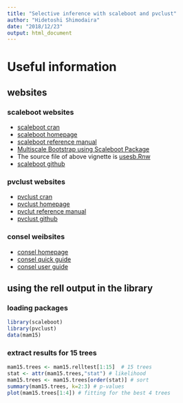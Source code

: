 ```yaml
---
title: "Selective inference with scaleboot and pvclust"
author: "Hidetoshi Shimodaira"
date: "2018/12/23"
output: html_document
---
```


# Useful information

## websites

### scaleboot websites
- [scaleboot cran](https://cran.r-project.org/web/packages/scaleboot/index.html)
- [scaleboot homepage](http://stat.sys.i.kyoto-u.ac.jp/prog/scaleboot/)
- [scaleboot reference manual](https://cran.r-project.org/web/packages/scaleboot/scaleboot.pdf)
- [Multiscale Bootstrap using Scaleboot Package](https://cran.r-project.org/web/packages/scaleboot/vignettes/usesb.pdf)
- The source file of above vignette is [usesb.Rnw](usesb.Rnw)
- [scaleboot github](https://github.com/shimo-lab/scaleboot)

### pvclust websites
- [pvclust cran](https://cran.r-project.org/web/packages/pvclust/index.html)
- [pvclust homepage](http://stat.sys.i.kyoto-u.ac.jp/prog/pvclust/)
- [pvclut reference manual](https://cran.r-project.org/web/packages/pvclust/pvclust.pdf)
- [pvclust github](https://github.com/shimo-lab/pvclust)

### consel weibsites
- [consel homepage](http://stat.sys.i.kyoto-u.ac.jp/prog/consel/)
- [consel quick guide](http://stat.sys.i.kyoto-u.ac.jp/prog/consel/quick.html)
- [consel user guide](http://stat.sys.i.kyoto-u.ac.jp/prog/consel/doc/program.pdf)


## using the rell output in the library

### loading packages

```r
library(scaleboot)
library(pvclust)
data(mam15)
```

### extract results for 15 trees

```r
mam15.trees <- mam15.relltest[1:15]  # 15 trees
stat <- attr(mam15.trees,"stat") # likelihood
mam15.trees <- mam15.trees[order(stat)] # sort
summary(mam15.trees, k=2:3) # p-values
plot(mam15.trees[1:4]) # fitting for the best 4 trees
```